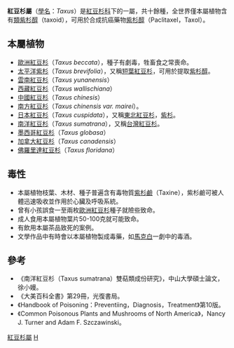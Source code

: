 {{Automatic taxobox
|fossil_range ={{Fossilrange|18|0|ref=<ref>http://www.kib.ac.cn/xwzx/kyjz/202009/t20200908_5687991.html</ref>}}
| taxon = Taxus
| image = Cleaned-Illustration Taxus baccata.jpg
| image_caption = 紅豆杉的幼枝、未熟及已成熟的果實
| authority = [[卡爾·林奈|L.]]
}}

'''紅豆杉屬'''（[[學名|學名]]：''Taxus''）是[[紅豆杉科|紅豆杉科]]下的一屬，共十餘種，全世界僅本屬植物含有[[類紫杉醇|類紫杉醇]]（taxoid），可用於合成抗癌藥物[[紫杉醇|紫杉醇]]（Paclitaxel，Taxol）。

== 本屬植物 ==
* [[歐洲紅豆杉|歐洲紅豆杉]]（''Taxus beccata''），種子有劇毒，牲畜食之常喪命。
* [[太平洋紫杉|太平洋紫杉]]（''Taxus brevifolia''），又稱[[短葉紅豆杉|短葉紅豆杉]]，可用於提取[[紫杉醇|紫杉醇]]。
* [[雲南紅豆杉|雲南紅豆杉]]（''Taxus yunanensis''）
* [[西藏紅豆杉|西藏紅豆杉]]（''Taxus wallischiana''）
* [[紅豆杉|中國紅豆杉]]（''Taxus chinesis''）
* [[南方紅豆杉|南方紅豆杉]]（''Taxus chinensis var. mairei''）。
* [[日本紅豆杉|日本紅豆杉]]（''Taxus cuspidata''），又稱[[東北紅豆杉|東北紅豆杉]]，[[紫杉|紫杉]]。
* [[南洋紅豆杉|南洋紅豆杉]]（''Taxus sumatrana''），又稱[[台灣紅豆杉|台灣紅豆杉]]。
* [[墨西哥紅豆杉|墨西哥紅豆杉]]（''Taxus globasa''）
* [[加拿大紅豆杉|加拿大紅豆杉]]（''Taxus canadensis''）
* [[佛羅里達紅豆杉|佛羅里達紅豆杉]]（''Taxus floridana''）

== 毒性 ==
* 本屬植物枝葉、木材、種子普遍含有毒物質[[紫杉鹼|紫杉鹼]]（Taxine），紫杉鹼可被人體迅速吸收並作用於心臟及呼吸系統。
* 曾有小孩誤食一至兩枚[[歐洲紅豆杉|歐洲紅豆杉]]種子就險些致命。
* 成人食用本屬植物葉片50-100克就可能致命。
* 有飲用本屬茶品致死的案例。
* 文學作品中有時會以本屬植物製成毒藥，如[[馬克白|馬克白]]一劇中的毒酒。
{{gallery
|File: Taxus baccata MHNT.jpg|歐洲紅豆杉
|File: Yew Berries.jpg|歐洲紅豆杉
|File: PacificYew 8538.jpg|短葉紅豆杉
|File: CanadaYew.JPG|加拿大紅豆杉
|File: Taxus chinensis.jpg|褚玉紅豆杉
|File: Taxus cuspidata2.jpg|紅豆杉
|File:Taxus baccata L., If, if dans les pyrénées.JPG|長在比利牛斯山花崗岩的歐洲紅豆杉
|File:Papillon sur if Taxus baccata.jpg |由於其天然的毒性，紅豆杉幾乎沒有天敵
|File:LaHayeDeRoutotIf1.JPG|小教堂奉獻給聖安妮
|File:LaHayeDeRoutotIf2.JPG|小禮拜堂獻給聖母盧爾德

}}

== 參考 ==
* 《南洋紅豆杉（Taxus sumatrana）雙萜類成份研究》，中山大學碩士論文，徐小嫚。
* 《大美百科全書》第29冊，光復書局。
* 《Handbook of Poisoning：Preventiing，Diagnosis，Treatment》第10版。
* 《Common Poisonous Plants and Mushrooms of North America》，Nancy J. Turner and Adam F. Szczawinski。
{{Taxonbar|from=Q27355}}

[[Category:紅豆杉屬|]]
[[Category:紅豆杉科|H]]